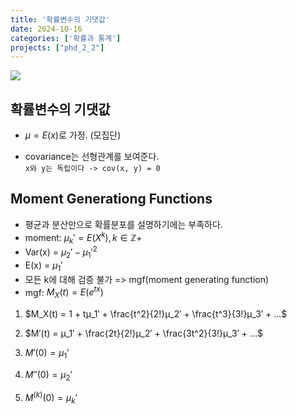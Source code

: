 ```yaml
---
title: '확률변수의 기댓값'
date: 2024-10-16
categories: ['확률과 통계']
projects: ["phd_2_2"]
---
```


![](/img/stat-thumb.jpg){.post-thumbnail}

## 확률변수의 기댓값

- $μ = E(x)$로 가정. (모집단)

- covariance는 선형관계를 보여준다.  
  `x와 y는 독립이다 -> cov(x, y) = 0`


## Moment Generationg Functions

- 평균과 분산만으로 확률분포를 설명하기에는 부족하다.  
- moment: $μ_k′ = E(X^k), k ∈ ℤ+$
- Var(x) = $μ_2′ - μ_1′^2$
- E(x) = $μ_1′$
- 모든 k에 대해 검증 불가 => mgf(moment generating function)
- mgf: $M_X(t) = E(e^{tx})$
1. $M_X(t) = 1 + tμ_1′ + \frac{t^2}{2!}μ_2′ + \frac{t^3}{3!}μ_3′ + ...$

2. $M′(t) = μ_1′ + \frac{2t}{2!}μ_2′ + \frac{3t^2}{3!}μ_3′ + ...$

3. $M′(0) = μ_1′$

4. $M′′(0) = μ_2′$

5. $M^{(k)}(0) = μ_k′$
